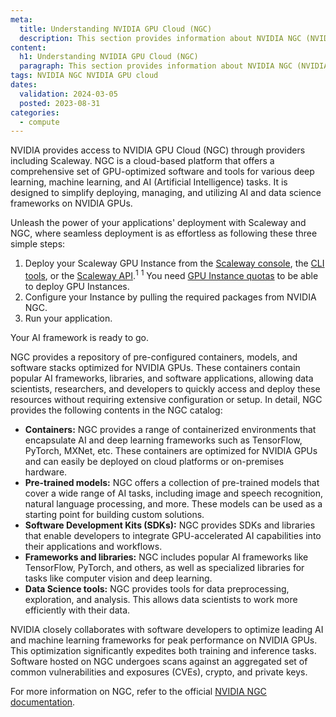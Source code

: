 ```yaml
---
meta:
  title: Understanding NVIDIA GPU Cloud (NGC)
  description: This section provides information about NVIDIA NGC (NVIDIA GPU Cloud) on Scaleway
content:
  h1: Understanding NVIDIA GPU Cloud (NGC)
  paragraph: This section provides information about NVIDIA NGC (NVIDIA GPU Cloud) on Scaleway
tags: NVIDIA NGC NVIDIA GPU cloud
dates:
  validation: 2024-03-05
  posted: 2023-08-31
categories:
  - compute
---
```


NVIDIA provides access to NVIDIA GPU Cloud (NGC) through providers including Scaleway. NGC is a cloud-based platform that offers a comprehensive set of GPU-optimized software and tools for various deep learning, machine learning, and AI (Artificial Intelligence) tasks. It is designed to simplify deploying, managing, and utilizing AI and data science frameworks on NVIDIA GPUs.

Unleash the power of your applications' deployment with Scaleway and NGC, where seamless deployment is as effortless as following these three simple steps:
1. Deploy your Scaleway GPU Instance from the [Scaleway console](https://console.scaleway.com/instance/servers/create?imageKey=7bdc1afb-231f-486a-9b85-1b0478bc0e4a&offerName=RENDER-S&zone=fr-par-2/), the [CLI tools](https://github.com/scaleway/scaleway-cli/), or the [Scaleway API](https://www.scaleway.com/en/developers/api/instance/).<sup>1</sup>
    <sup>1</sup> You need [GPU Instance quotas](/identity-and-access-management/organizations-and-projects/additional-content/organization-quotas/#gpu-instances) to be able to deploy GPU Instances.
2. Configure your Instance by pulling the required packages from NVIDIA NGC.
3. Run your application.

Your AI framework is ready to go.

NGC provides a repository of pre-configured containers, models, and software stacks optimized for NVIDIA GPUs. These containers contain popular AI frameworks, libraries, and software applications, allowing data scientists, researchers, and developers to quickly access and deploy these resources without requiring extensive configuration or setup. In detail, NGC provides the following contents in the NGC catalog:

* **Containers:** NGC provides a range of containerized environments that encapsulate AI and deep learning frameworks such as TensorFlow, PyTorch, MXNet, etc. These containers are optimized for NVIDIA GPUs and can easily be deployed on cloud platforms or on-premises hardware.
* **Pre-trained models:** NGC offers a collection of pre-trained models that cover a wide range of AI tasks, including image and speech recognition, natural language processing, and more. These models can be used as a starting point for building custom solutions.
* **Software Development Kits (SDKs):** NGC provides SDKs and libraries that enable developers to integrate GPU-accelerated AI capabilities into their applications and workflows.
* **Frameworks and libraries:** NGC includes popular AI frameworks like TensorFlow, PyTorch, and others, as well as specialized libraries for tasks like computer vision and deep learning.
* **Data Science tools:** NGC provides tools for data preprocessing, exploration, and analysis. This allows data scientists to work more efficiently with their data.

NVIDIA closely collaborates with software developers to optimize leading AI and machine learning frameworks for peak performance on NVIDIA GPUs. This optimization significantly expedites both training and inference tasks. Software hosted on NGC undergoes scans against an aggregated set of common vulnerabilities and exposures (CVEs), crypto, and private keys.

For more information on NGC, refer to the official [NVIDIA NGC documentation](https://docs.nvidia.com/ngc/index.html/).
